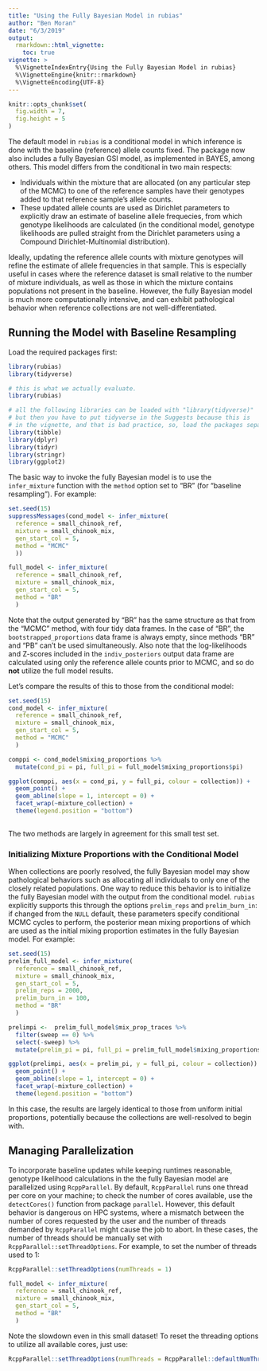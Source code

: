 ```yaml
---
title: "Using the Fully Bayesian Model in rubias"
author: "Ben Moran"
date: "6/3/2019"
output: 
  rmarkdown::html_vignette:
    toc: true
vignette: >
  %\VignetteIndexEntry{Using the Fully Bayesian Model in rubias}
  %\VignetteEngine{knitr::rmarkdown}
  %\VignetteEncoding{UTF-8}
---
```


```r
knitr::opts_chunk$set(
  fig.width = 7,
  fig.height = 5
)
```

The default model in `rubias` is a conditional model in which inference is done with the baseline
(reference) allele counts fixed.  The package now also includes a fully Bayesian GSI model, as
implemented in BAYES, among others. This model differs from the conditional in two main respects: 

 - Individuals within the mixture that are allocated (on any particular step of the MCMC) to one of
 the reference samples have their genotypes added to that reference sample's allele counts. 
 - These updated allele counts are used as Dirichlet parameters to explicitly draw an estimate of
 baseline allele frequecies, from which genotype likelihoods are calculated (in the conditional
 model, genotype likelihoods are pulled straight from the Dirichlet parameters using a Compound
 Dirichlet-Multinomial distribution).

Ideally, updating the reference allele counts with mixture genotypes will refine the estimate of
allele frequencies in that sample. This is especially useful in cases where the reference dataset 
is small relative to the number of mixture individuals, as well as those in which the mixture 
contains populations not present in the baseline. However, the fully Bayesian model is much more 
computationally intensive, and can exhibit pathological behavior when reference collections are 
not well-differentiated.

## Running the Model with Baseline Resampling

Load the required packages first:
```r
library(rubias)
library(tidyverse)
```

```r
# this is what we actually evaluate.
library(rubias)

# all the following libraries can be loaded with "library(tidyverse)"
# but then you have to put tidyverse in the Suggests because this is
# in the vignette, and that is bad practice, so, load the packages separately...
library(tibble)
library(dplyr)
library(tidyr)
library(stringr)
library(ggplot2)
```

The basic way to invoke the fully Bayesian model is to use the `infer_mixture` function with
the `method` option set to "BR" (for "baseline resampling"). For example:
```r
set.seed(15)
suppressMessages(cond_model <- infer_mixture(
  reference = small_chinook_ref, 
  mixture = small_chinook_mix, 
  gen_start_col = 5, 
  method = "MCMC"
  ))
```


```r
full_model <- infer_mixture(
  reference = small_chinook_ref, 
  mixture = small_chinook_mix, 
  gen_start_col = 5, 
  method = "BR"
  )
```

Note that the output generated by "BR" has the same structure as that from the "MCMC" method, with 
four tidy data frames. In the case of "BR", the `bootstrapped_proportions` data frame is always 
empty, since methods "BR" and "PB" can't be used simultaneously. Also note that the log-likelihoods
and Z-scores included in the `indiv_posteriors` output data frame are calculated using only the
reference allele counts prior to MCMC, and so do **not** utilize the full model results.

Let's compare the results of this to those from the conditional model:
```r
set.seed(15)
cond_model <- infer_mixture(
  reference = small_chinook_ref, 
  mixture = small_chinook_mix, 
  gen_start_col = 5, 
  method = "MCMC"
  )

comppi <- cond_model$mixing_proportions %>%
  mutate(cond_pi = pi, full_pi = full_model$mixing_proportions$pi)

ggplot(comppi, aes(x = cond_pi, y = full_pi, colour = collection)) +
  geom_point() +
  geom_abline(slope = 1, intercept = 0) +
  facet_wrap(~mixture_collection) +
  theme(legend.position = "bottom")
  

```

The two methods are largely in agreement for this small test set.

### Initializing Mixture Proportions with the Conditional Model

When collections are poorly resolved, the fully Bayesian model may show pathological behaviors 
such as allocating all individuals to only one of the closely related populations. One way to 
reduce this behavior is to initialize the fully Bayesian model with the output from the conditional
model. `rubias` explicitly supports this through the options `prelim_reps` and `prelim_burn_in`: if
changed from the `NULL` default, these parameters specify conditional MCMC cycles to perform, the
posterior mean mixing proportions of which are used as the initial mixing proportion estimates in
the fully Bayesian model. For example:

```r

set.seed(15)
prelim_full_model <- infer_mixture(
  reference = small_chinook_ref, 
  mixture = small_chinook_mix, 
  gen_start_col = 5, 
  prelim_reps = 2000,
  prelim_burn_in = 100,
  method = "BR"
  )

prelimpi <-  prelim_full_model$mix_prop_traces %>%
  filter(sweep == 0) %>%
  select(-sweep) %>%
  mutate(prelim_pi = pi, full_pi = prelim_full_model$mixing_proportions$pi)

ggplot(prelimpi, aes(x = prelim_pi, y = full_pi, colour = collection)) +
  geom_point() +
  geom_abline(slope = 1, intercept = 0) +
  facet_wrap(~mixture_collection) +
  theme(legend.position = "bottom")

```

In this case, the results are largely identical to those from uniform initial proportions, 
potentially because the collections are well-resolved to begin with.

## Managing Parallelization

To incorporate baseline updates while keeping runtimes reasonable, genotype likelihood calculations
in the the fully Bayesian model are parallelized using `RcppParallel`. By default, `RcppParallel`
runs one thread per core on your machine; to check the number of cores available, use the
`detectCores()` function from package `parallel`. However, this default behavior is dangerous on
HPC systems, where a mismatch between the number of cores requested by the user and the number of
threads demanded by `RcppParallel` might cause the job to abort. In these cases, the number of
threads should be manually set with `RcppParallel::setThreadOptions`. For example, to set the
number of threads used to 1:
```r
RcppParallel::setThreadOptions(numThreads = 1)

full_model <- infer_mixture(
  reference = small_chinook_ref, 
  mixture = small_chinook_mix, 
  gen_start_col = 5, 
  method = "BR"
  )

```

Note the slowdown even in this small dataset! To reset the threading options to utilize all 
available cores, just use:

```r
RcppParallel::setThreadOptions(numThreads = RcppParallel::defaultNumThreads())
```
